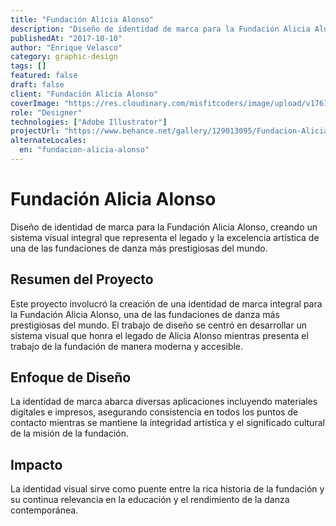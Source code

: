```yaml
---
title: "Fundación Alicia Alonso"
description: "Diseño de identidad de marca para la Fundación Alicia Alonso, creando un sistema visual integral que representa el legado y la excelencia artística de una de las fundaciones de danza más prestigiosas del mundo."
publishedAt: "2017-10-10"
author: "Enrique Velasco"
category: graphic-design
tags: []
featured: false
draft: false
client: "Fundación Alicia Alonso"
coverImage: "https://res.cloudinary.com/misfitcoders/image/upload/v1761951929/eVelasco/covers/works/aa-brand/aa-brand-cover_b5y8qa.jpg"
role: "Designer"
technologies: ["Adobe Illustrator"]
projectUrl: "https://www.behance.net/gallery/129013095/Fundacion-Alicia-Alonso"
alternateLocales:
  en: "fundacion-alicia-alonso"
---
```


# Fundación Alicia Alonso

Diseño de identidad de marca para la Fundación Alicia Alonso, creando un sistema visual integral que representa el legado y la excelencia artística de una de las fundaciones de danza más prestigiosas del mundo.

## Resumen del Proyecto

Este proyecto involucró la creación de una identidad de marca integral para la Fundación Alicia Alonso, una de las fundaciones de danza más prestigiosas del mundo. El trabajo de diseño se centró en desarrollar un sistema visual que honra el legado de Alicia Alonso mientras presenta el trabajo de la fundación de manera moderna y accesible.

## Enfoque de Diseño

La identidad de marca abarca diversas aplicaciones incluyendo materiales digitales e impresos, asegurando consistencia en todos los puntos de contacto mientras se mantiene la integridad artística y el significado cultural de la misión de la fundación.

## Impacto

La identidad visual sirve como puente entre la rica historia de la fundación y su continua relevancia en la educación y el rendimiento de la danza contemporánea.
